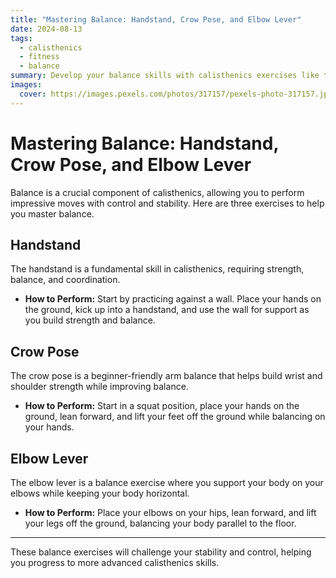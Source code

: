 ```yaml
---
title: "Mastering Balance: Handstand, Crow Pose, and Elbow Lever"
date: 2024-08-13
tags:
  - calisthenics
  - fitness
  - balance
summary: Develop your balance skills with calisthenics exercises like the handstand, crow pose, and elbow lever. Learn the basics and progressions for mastering these movements.
images:
  cover: https://images.pexels.com/photos/317157/pexels-photo-317157.jpeg?auto=compress&cs=tinysrgb&w=800
---
```


# Mastering Balance: Handstand, Crow Pose, and Elbow Lever

Balance is a crucial component of calisthenics, allowing you to perform impressive moves with control and stability. Here are three exercises to help you master balance.

## Handstand

The handstand is a fundamental skill in calisthenics, requiring strength, balance, and coordination.

- **How to Perform:** Start by practicing against a wall. Place your hands on the ground, kick up into a handstand, and use the wall for support as you build strength and balance.

## Crow Pose

The crow pose is a beginner-friendly arm balance that helps build wrist and shoulder strength while improving balance.

- **How to Perform:** Start in a squat position, place your hands on the ground, lean forward, and lift your feet off the ground while balancing on your hands.

## Elbow Lever

The elbow lever is a balance exercise where you support your body on your elbows while keeping your body horizontal.

- **How to Perform:** Place your elbows on your hips, lean forward, and lift your legs off the ground, balancing your body parallel to the floor.

---

These balance exercises will challenge your stability and control, helping you progress to more advanced calisthenics skills.
